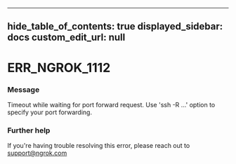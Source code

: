 
---
hide_table_of_contents: true
displayed_sidebar: docs
custom_edit_url: null
---


# ERR_NGROK_1112

### Message
Timeout while waiting for port forward request.
Use 'ssh -R ...' option to specify your port forwarding.

### Further help
If you're having trouble resolving this error, please reach out to [support@ngrok.com](mailto:support@ngrok.com?subject=Help%20with%20ERR_NGROK_1112)


<ErrorDetails error='err_ngrok_1112' />
